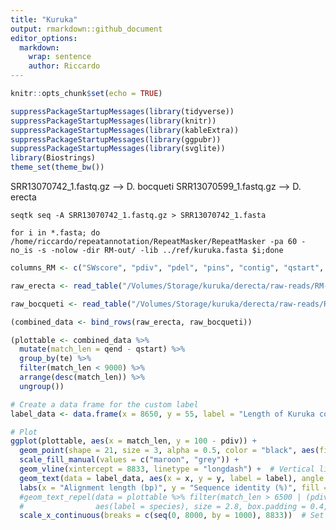 ```yaml
---
title: "Kuruka"
output: rmarkdown::github_document
editor_options: 
  markdown: 
    wrap: sentence
    author: Riccardo
---
```


```r
knitr::opts_chunk$set(echo = TRUE)
```

```r
suppressPackageStartupMessages(library(tidyverse))
suppressPackageStartupMessages(library(knitr))
suppressPackageStartupMessages(library(kableExtra))
suppressPackageStartupMessages(library(ggpubr))
suppressPackageStartupMessages(library(svglite))
library(Biostrings)
theme_set(theme_bw())
```

SRR13070742_1.fastq.gz --> D. bocqueti
SRR13070599_1.fastq.gz --> D. erecta

```{}
seqtk seq -A SRR13070742_1.fastq.gz > SRR13070742_1.fasta

for i in *.fasta; do /home/riccardo/repeatannotation/RepeatMasker/RepeatMasker -pa 60 -no_is -s -nolow -dir RM-out/ -lib ../ref/kuruka.fasta $i;done
```

```r
columns_RM <- c("SWscore", "pdiv", "pdel", "pins", "contig", "qstart", "qend", "qleft",  "strand", "te", "class", "position_in_repeat_begin", "position_in_repeat_end", "position_in_repeat_left", "ID")

raw_erecta <- read_table("/Volumes/Storage/kuruka/derecta/raw-reads/RM-out/SRR13070599_1.fasta.defrag.out", col_names = columns_RM) %>% arrange(desc(SWscore)) %>% mutate(species = "D.erecta")

raw_bocqueti <- read_table("/Volumes/Storage/kuruka/derecta/raw-reads/RM-out/SRR13070742_1.fasta.defrag.out", col_names = columns_RM) %>% arrange(desc(SWscore)) %>% mutate(species = "D.bocqueti")

(combined_data <- bind_rows(raw_erecta, raw_bocqueti))
```

```r
(plottable <- combined_data %>%
  mutate(match_len = qend - qstart) %>%
  group_by(te) %>%
  filter(match_len < 9000) %>%
  arrange(desc(match_len)) %>%
  ungroup())

# Create a data frame for the custom label
label_data <- data.frame(x = 8650, y = 55, label = "Length of Kuruka consensus", realm1 = NA)

# Plot
ggplot(plottable, aes(x = match_len, y = 100 - pdiv)) + 
  geom_point(shape = 21, size = 3, alpha = 0.5, color = "black", aes(fill = species)) +  # Shape 21 = dots with border
  scale_fill_manual(values = c("maroon", "grey")) + 
  geom_vline(xintercept = 8833, linetype = "longdash") +  # Vertical line at 8833
  geom_text(data = label_data, aes(x = x, y = y, label = label), angle = 90, hjust = 0, size = 3.5) +  # Custom label
  labs(x = "Alignment length (bp)", y = "Sequence identity (%)", fill = "Species") + 
  #geom_text_repel(data = plottable %>% filter(match_len > 6500 | (pdiv < 5 & match_len > 1000)), 
  #                aes(label = species), size = 2.8, box.padding = 0.4, max.overlaps = 18) + 
  scale_x_continuous(breaks = c(seq(0, 8000, by = 1000), 8833))  # Set custom x-axis breaks
```
